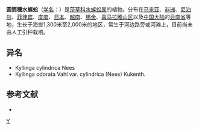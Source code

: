 {{Speciesbox 
| taxon = Kyllinga cylindrica
| authority = Nees
}}
'''圆筒穗水蜈蚣'''（[[学名|学名]]：{{lang|la|''Kyllinga cylindrica''}}）是[[莎草科|莎草科]][[水蜈蚣属|水蜈蚣属]]的植物。分布在[[马来亚|马来亚]]、[[非洲|非洲]]、[[尼泊尔|尼泊尔]]、[[菲律宾|菲律宾]]、[[度度|度度]]、[[日本|日本]]、[[越南|越南]]、[[锡金|锡金]]、[[喜马拉雅山区|喜马拉雅山区]]以及[[中国大陆|中国大陆]]的[[云南省|云南省]]等地，生长于海拔1,300米至2,000米的地区，常生于河边路旁或河滩上，目前尚未由人工引种栽培。

== 异名 ==
* Kyllinga cylindrica Nees
* Kyllinga odorata Vahl var. cylindrica (Nees) Kukenth.

== 参考文献 ==
<div class="references-small">
* {{cite web| url =http://www.bioinfo.cn/db05/KmzwSpecies.php?action=view&id=7128| title =圆筒穗水蜈蚣| work =《中国高等植物数据库全库》| publisher =中国科学院微生物研究所| author =昆明植物研究所| accessdate =2009-02-24| deadurl =yes| archiveurl =https://web.archive.org/web/20160305055008/http://www.bioinfo.cn/db05/KmzwSpecies.php?action=view&id=7128| archivedate =2016-03-05}}
</div>
{{Taxonbar|from=Q10926593}}

[[Category:水蜈蚣属|Y]]